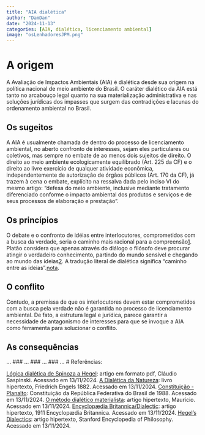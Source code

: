 ```yaml
---
title: "AIA dialética"
author: "DamDan"
date: "2024-11-13"
categories: [AIA, dialética, licenciamento ambiental]
image: "osLenhadoresJPM.png"
---
```


# A origem

A Avaliação de Impactos Ambientais (AIA) é dialética desde sua origem na política nacional de meio ambiente do Brasil. O caráter dialético da AIA está tanto no arcabouço legal quanto na sua materialização administrativa e nas soluções jurídicas dos impasses que surgem das contradições e lacunas do ordenamento ambiental no Brasil. 

## Os sugeitos

A AIA é usualmente chamada de dentro do processo de licenciamento ambiental, no aberto confronto de interesses, sejam eles particulares ou coletivos, mas sempre no embate de ao menos dois sujeitos de direito. O direito ao meio ambiente ecologicamente equilibrado (Art. 225 da CF) e o direito ao livre exercício de qualquer atividade econômica, independentemente de autorização de órgãos públicos (Art. 170 da CF), já trazem à cena o embate, explícito na  ressalva dada pelo inciso VI do mesmo artigo: "defesa do meio ambiente, inclusive mediante tratamento diferenciado conforme o impacto ambiental dos produtos e serviços e de seus processos de elaboração e prestação".

## Os princípios
O debate e o confronto de idéias entre interlocutores, comprometidos com a busca da verdade, seria o caminho mais racional para a compreensão[1](https://pt.wikipedia.org/wiki/Dial%C3%A9tica#CITEREFFoulqui%C3%A91978). Platão considera que apenas através do diálogo o filósofo deve procurar atingir o verdadeiro conhecimento, partindo do mundo sensível e chegando ao mundo das ideias[2](https://pt.wikipedia.org/wiki/Dial%C3%A9tica#CITEREFFoulqui%C3%A91978). A tradução literal de dialética significa "caminho entre as ideias".[nota](https://pt.wikipedia.org/wiki/Dial%C3%A9tica#CITEREFKonder1987).

## O conflito
Contudo, a premissa de que os interlocutores devem estar comprometidos com a busca pela verdade não é garantida no processo de licenciamento ambiental. De fato, a estrutura legal e jurídica, parece garantir a necessidade de antagonismo de interesses para que se invoque a AIA como ferramenta para solucionar o conflito.

## As consequências
...
### 
...
### 
...
### 
...
# Referências:

 [Lógica dialética de Spinoza a Hegel](http://www.saspinski.com/filosofia/logicaDialetica.pdf): artigo em formato pdf, Cláudio Saspinski. Acessado em 13/11/2024.
 [A Dialética da Natureza](https://www.marxists.org/portugues/marx/1882/dialetica/index.htm): livro hipertexto, Friedrich Engels 1882. Acessado em 13/11/2024.
 [Constituição - Planalto](https://www.planalto.gov.br/ccivil_03/constituicao/constituicao.htm): Constituição da República Federativa do Brasil de 1988. Acessado em 13/11/2024.
 [O método dialético materialista](https://livrepensamento.com/2013/10/21/o-metodo-dialetico-materialista/): artigo hipertexto, Maurício. Acessado em 13/11/2024.
 [Encyclopædia Britannica/Dialectic](https://en.wikisource.org/wiki/1911_Encyclop%C3%A6dia_Britannica/Dialectic): artigo hipertexto, 1911 Encyclopædia Britannica. Acessado em 13/11/2024.
 [Hegel’s Dialectics](https://plato.stanford.edu/entries/hegel-dialectics/): artigo hipertexto, Stanford Encyclopedia of Philosophy. Acessado em 13/11/2024.
 
